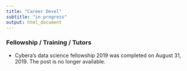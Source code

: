```yaml
---
title: "Career Devel"
subtitle: "in progress"
output: html_document
---
```


### Fellowship / Training / Tutors  

<!-- 
<embed src="img/BVC_suhayl_20191028_business_intelligence_analyst.pdf" type="application/pdf" width="100%" height="1200px" />
-->

* Cybera's data science fellowship 2019 was completed on August 31, 2019.  The post is no longer available.  

<!-- 
[![](./img/01.png)](https://cybera.us1.list-manage.com/track/click?u=a1a046f132&id=9adf2be032&e=2a46291b44){target="_blank"}
[![](./img/02.png)](https://cybera.us1.list-manage.com/track/click?u=a1a046f132&id=9adf2be032&e=2a46291b44){target="_blank"}
[![](./img/03.png)](https://cybera.us1.list-manage.com/track/click?u=a1a046f132&id=9adf2be032&e=2a46291b44){target="_blank"}
--> 

<!-- 
### **Looking for R Tutors** 

The following individuals are available to be hired as **PRIVATE TUTORS**.   This list is created as a service for the members and the **CalgaryR** group does not take any responsibility for the hiring process.   All arrangements, financial or otherwise, are strictly between the individual who is going to hire and the tutor listed here.   Note also that appearance of tutor's name on this list does not guarantee of the tutor by the group.

* Dayne Sorvisto <<daynesorvisto@yahoo.ca>>
* Kimberly Rondeau <<kim.rondeau@ualberta.ca>>
-->

